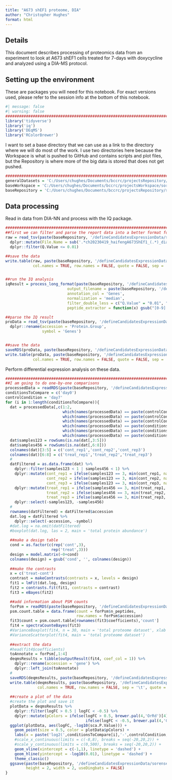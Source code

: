 ```yaml
---
title: "A673 shEF1 proteome, DIA"
author: "Christopher Hughes"
format: html
---
```


## Details

This document describes processing of proteomics data from an experiment to look at A673 shEF1 cells treated for 7-days with doxycycline and analyzed using a DIA-MS protocol.

## Setting up the environment

These are packages you will need for this notebook. For exact versions used, please refer to the session info at the bottom of this notebook.

```r
#| message: false
#| warning: false
##########################################################################################
library('tidyverse')
library('iq')
library('DEqMS')
library('RColorBrewer')
```

I want to set a base directory that we can use as a link to the directory where we will do most of the work. I use two directories here because the Workspace is what is pushed to GitHub and contains scripts and plot files, but the Repository is where more of the big data is stored that does not get pushed.

```r
##########################################################################################
generalDatasets = 'C:/Users/chughes/Documents/bccrc/projectsRepository/generalDatasets'
baseWorkspace = 'C:/Users/chughes/Documents/bccrc/projectsWorkspace/sorensenLab/relatedToEwsCrisprManuscript'
baseRepository = 'C:/Users/chughes/Documents/bccrc/projectsRepository/sorensenLab/relatedToEwsCrisprManuscript'
```

## Data processing

Read in data from DIA-NN and process with the IQ package.

```r
##########################################################################################
##first we can filter and parse the report data into a better format for IQ
raw = read_tsv(paste(baseRepository, '/defineCandidatesExpressionData/sorensenEwsA673ProteomicsDia/diannResults/report.tsv', sep = ''), show_col_types = FALSE) %>%
  dplyr::mutate(File.Name = sub('.*ch20230419_haifengA673ShEf1_(.*)_dia_[123]\\.mzML', '\\1', File.Name)) %>%
  dplyr::filter(Q.Value <= 0.01)

##save the data
write.table(raw, paste(baseRepository, '/defineCandidatesExpressionData/sorensenEwsA673ProteomicsDia/diannResults/reportParsed.tsv', sep = ''), 
            col.names = TRUE, row.names = FALSE, quote = FALSE, sep = '\t')


##run the IQ analysis
iqResult = process_long_format(paste(baseRepository, '/defineCandidatesExpressionData/sorensenEwsA673ProteomicsDia/diannResults/reportParsed.tsv', sep = ''), 
                           output_filename = paste(baseRepository, '/defineCandidatesExpressionData/sorensenEwsA673ProteomicsDia/diannResults/reportParsedIqQuant.tsv', sep = ''),
                           annotation_col = 'Genes',
                           normalization = 'median',
                           filter_double_less = c("Q.Value" = "0.01", "PG.Q.Value" = "0.01"),
                           peptide_extractor = function(x) gsub("[0-9].*$", "", x))

##parse the IQ result
proData = read_tsv(paste(baseRepository, '/defineCandidatesExpressionData/sorensenEwsA673ProteomicsDia/diannResults/reportParsedIqQuant.tsv', sep = ''), show_col_types = FALSE) %>%
  dplyr::rename(accession = 'Protein.Group',
                symbol = 'Genes')


##save the data
saveRDS(proData, paste(baseRepository, '/defineCandidatesExpressionData/sorensenEwsA673ProteomicsDia/datasetOutputs/dataset_a673ShEf1TotalProteome.rds', sep = ''))
write.table(proData, paste(baseRepository, '/defineCandidatesExpressionData/sorensenEwsA673ProteomicsDia/datasetOutputs/dataset_a673ShEf1TotalProteome.tsv', sep = ''), 
            col.names = TRUE, row.names = FALSE, quote = FALSE, sep = '\t')
```

Perform differential expression analysis on these data. 

```r
##########################################################################################
##I am going to do one-by-one comparisons
processedData = readRDS(paste(baseRepository, '/defineCandidatesExpressionData/sorensenEwsA673ProteomicsDia/datasetOutputs/dataset_a673ShEf1TotalProteome.rds', sep = ''))
conditionsToCompare = c('day0')
controlCondition = 'day7'
for (i in 1:length(conditionsToCompare)){
  dat = processedData[,c(1:2, 
                         which(names(processedData) == paste(controlCondition, '_rep1', sep = '')),
                         which(names(processedData) == paste(controlCondition, '_rep2', sep = '')),
                         which(names(processedData) == paste(controlCondition, '_rep3', sep = '')),
                         which(names(processedData) == paste(conditionsToCompare[i], '_rep1', sep = '')),
                         which(names(processedData) == paste(conditionsToCompare[i], '_rep2', sep = '')),
                         which(names(processedData) == paste(conditionsToCompare[i], '_rep3', sep = '')))]
  dat$samples123 = rowSums(is.na(dat[,3:5]))
  dat$samples456 = rowSums(is.na(dat[,6:8]))
  colnames(dat)[3:5] = c('cont_rep1','cont_rep2','cont_rep3')
  colnames(dat)[6:8] = c('treat_rep1','treat_rep2','treat_rep3')
  #
  datFiltered = as.data.frame(dat) %>%
    dplyr::filter(samples123 < 1 | samples456 < 1) %>%
    dplyr::mutate(cont_rep1 = ifelse(samples123 == 3, min(cont_rep1, na.rm = TRUE), cont_rep1),
                  cont_rep2 = ifelse(samples123 == 3, min(cont_rep2, na.rm = TRUE), cont_rep2),
                  cont_rep3 = ifelse(samples123 == 3, min(cont_rep3, na.rm = TRUE), cont_rep3)) %>%
    dplyr::mutate(treat_rep1 = ifelse(samples456 == 3, min(treat_rep1, na.rm = TRUE), treat_rep1),
                  treat_rep2 = ifelse(samples456 == 3, min(treat_rep2, na.rm = TRUE), treat_rep2),
                  treat_rep3 = ifelse(samples456 == 3, min(treat_rep3, na.rm = TRUE), treat_rep3)) %>%
    dplyr::select(-samples123, -samples456)
  #
  rownames(datFiltered) = datFiltered$accession
  dat.log = datFiltered %>%
    dplyr::select(-accession, -symbol)
  #dat.log = na.omit(datFiltered)
  #boxplot(dat.log, las = 2, main = 'total protein abundance')
  
  ##make a design table
  cond = as.factor(c(rep('cont',3),
                    rep('treat',3)))
  design = model.matrix(~0+cond)
  colnames(design) = gsub('cond', '', colnames(design))
  
  ##make the contrasts
  x = c('treat-cont')
  contrast = makeContrasts(contrasts = x, levels = design)
  fit1 = lmFit(dat.log, design)
  fit2 = contrasts.fit(fit1, contrasts = contrast)
  fit3 = eBayes(fit2)

  ##add information about PSM counts
  forPsm = readRDS(paste(baseRepository, '/defineCandidatesExpressionData/sorensenEwsA673ProteomicsDia/datasetOutputs/dataset_a673ShEf1TotalProteome.rds', sep = ''))
  psm.count.table = data.frame(count = forPsm$n_peptides,
                               row.names = forPsm$accession)
  fit3$count = psm.count.table[rownames(fit3$coefficients),'count']
  fit4 = spectraCounteBayes(fit3)
  #VarianceBoxplot(fit4, n = 30, main = 'total proteome dataset', xlab = 'psm count')
  #VarianceScatterplot(fit4, main = 'total proteome dataset')
  
  ##extract the data
  #head(fit4$coefficients)
  toAnnotate = forPsm[,1:4]
  deqmsResults = tibble(outputResult(fit4, coef_col = 1)) %>%
    dplyr::rename(accession = 'gene') %>%
    dplyr::left_join(toAnnotate)
  #
  saveRDS(deqmsResults, paste(baseRepository, '/defineCandidatesExpressionData/sorensenEwsA673ProteomicsDia/datasetOutputs/dataset_deqmsMbr_', conditionsToCompare[i], '-', controlCondition, '.rds', sep = ''))
  write.table(deqmsResults, paste(baseRepository, '/defineCandidatesExpressionData/sorensenEwsA673ProteomicsDia/datasetOutputs/dataset_deqmsMbr_', conditionsToCompare[i], '-', controlCondition, '.tsv', sep = ''),
              col.names = TRUE, row.names = FALSE, sep = '\t', quote = FALSE)
  
  ##create a plot of the data
  #create the plot and save it
  plotData = deqmsResults %>%
    dplyr::filter(logFC > 0.5 | logFC < -0.5) %>%
    dplyr::mutate(pColors = ifelse(logFC > 0.5, brewer.pal(4,'OrRd')[4],
                                   ifelse(logFC < -0.5, brewer.pal(4,'GnBu')[4], brewer.pal(3,'Greys')[2])))
  ggplot(plotData, aes(logFC, -log10(sca.P.Value))) +
    geom_point(size = 0.5, color = plotData$pColors) +
    labs(x = paste('log2(',conditionsToCompare[i],'-',controlCondition,')',sep=''), y = '-log10(p-value)', title = 'Differential abundance') +
    #scale_x_continuous(limits = c(-8,8), breaks = seq(-20,20,2)) +
    #scale_y_continuous(limits = c(0,500), breaks = seq(-20,20,2)) +
    geom_vline(xintercept = c(-1,1), linetype = 'dashed') +
    geom_hline(yintercept = -log10(0.01), linetype = 'dashed') +
    theme_classic()
  ggsave(paste(baseRepository, '/defineCandidatesExpressionData/sorensenEwsA673ProteomicsDia/plots/scatterplot_deqmsMbr_', conditionsToCompare[i], '-', controlCondition, '.pdf', sep = ''),
         height = 2, width = 2, useDingbats = FALSE)
}
```







